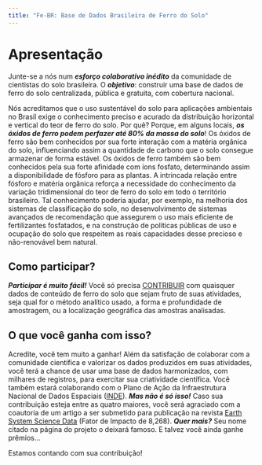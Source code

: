 ```yaml
---
title: "Fe-BR: Base de Dados Brasileira de Ferro do Solo"
---
```


Apresentação
=================================

Junte-se a nós num ***esforço colaborativo inédito*** da comunidade de cientistas do solo brasileira. O 
***objetivo***: construir uma base de dados de ferro do solo centralizada, pública e gratuita, com cobertura 
nacional.

Nós acreditamos que o uso sustentável do solo para aplicações ambientais no Brasil exige o conhecimento 
preciso e acurado da distribuição horizontal e vertical do teor de ferro do solo. Por quê? Porque, em alguns
locais, ***os óxidos de ferro podem perfazer até 80% da massa do solo***! Os óxidos de ferro são bem 
conhecidos por sua forte interação com a matéria orgânica do solo, influenciando assim a quantidade de carbono 
que o solo consegue armazenar de forma estável. Os óxidos de ferro também são bem conhecidos pela sua forte 
afinidade com íons fosfato, determinando assim a disponibilidade de fósforo para as plantas. A intrincada 
relação entre fósforo e matéria orgânica reforça a necessidade do conhecimento da variação tridimensional do 
teor de ferro do solo em todo o território brasileiro. Tal conhecimento poderia ajudar, por exemplo, na 
melhoria dos sistemas de classificação do solo, no desenvolvimento de sistemas avançados de recomendação que 
assegurem o uso mais eficiente de fertilizantes fosfatados, e na construção de políticas públicas de uso e 
ocupação do solo que respeitem as reais capacidades desse precioso e não-renovável bem natural.

## Como participar?

***Participar é muito fácil!*** Você só precisa [CONTRIBUIR](contribute.html) com quaisquer dados de conteúdo
de ferro do solo que sejam fruto de suas atividades, seja qual for o método analítico usado, a forma e 
profundidade de amostragem, ou a localização geográfica das amostras analisadas.

## O que você ganha com isso?

Acredite, você tem muito a ganhar! Além da satisfação de colaborar com a comunidade científica e valorizar os 
dados produzidos em suas atividades, você terá a chance de usar uma base de dados harmonizados, com milhares 
de registros, para exercitar sua criatividade científica. Você também estará colaborando com o Plano de Ação 
da Infraestrutura Nacional de Dados Espaciais ([INDE](http://www.inde.gov.br/a-inde/apresentacao.html)). 
***Mas não é só isso!*** Caso sua contribuição esteja entre as quatro maiores, você será agraciado com a
coautoria de um artigo a ser submetido para publicação na revista 
[Earth System Science Data](http://earth-system-science-data.net/) (Fator de Impacto 
de 8,268). ***Quer mais?*** Seu nome citado na página do projeto o deixará famoso. E talvez você ainda ganhe
prêmios...

Estamos contando com sua contribuição!
